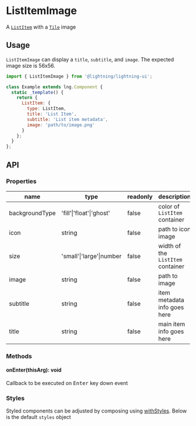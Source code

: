 
# ListItemImage

A [`ListItem`](?path=/docs/listitem--basic) with a [`Tile`](?path=/docs/tile--basic) image

## Usage

`ListItemImage` can display a `title`, `subtitle`, and `image`. The expected image size is 56x56.

```js
import { ListItemImage } from '@lightning/lightning-ui';

class Example extends lng.Component {
  static _template() {
    return {
      ListItem: {
        type: ListItem,
        title: 'List Item',
        subtitle: 'List item metadata',
        image: 'path/to/image.png'
      }
    };
  }
};
```

<Canvas>
  <Story id="listitemimage--basic" />
</Canvas>

## API

### Properties

name|type|readonly|description
--|--|--|--
backgroundType|'fill'\|'float'\|'ghost'|false|color of `ListItem` container
icon|string|false|path to icon image
size|'small'\|'large'\|number|false|width of the `ListItem` container
image|string|false|path to image
subtitle|string|false|item metadata info goes here
title|string|false|main item info goes here

### Methods

#### onEnter(thisArg): void

Callback to be executed on <kbd>Enter</kbd> key down event

### Styles

Styled components can be adjusted by composing using [withStyles](?path=/docs/mixins-withstyles--basic). Below is the default `styles` object

<Theme theme={ListItemImage.styles} />